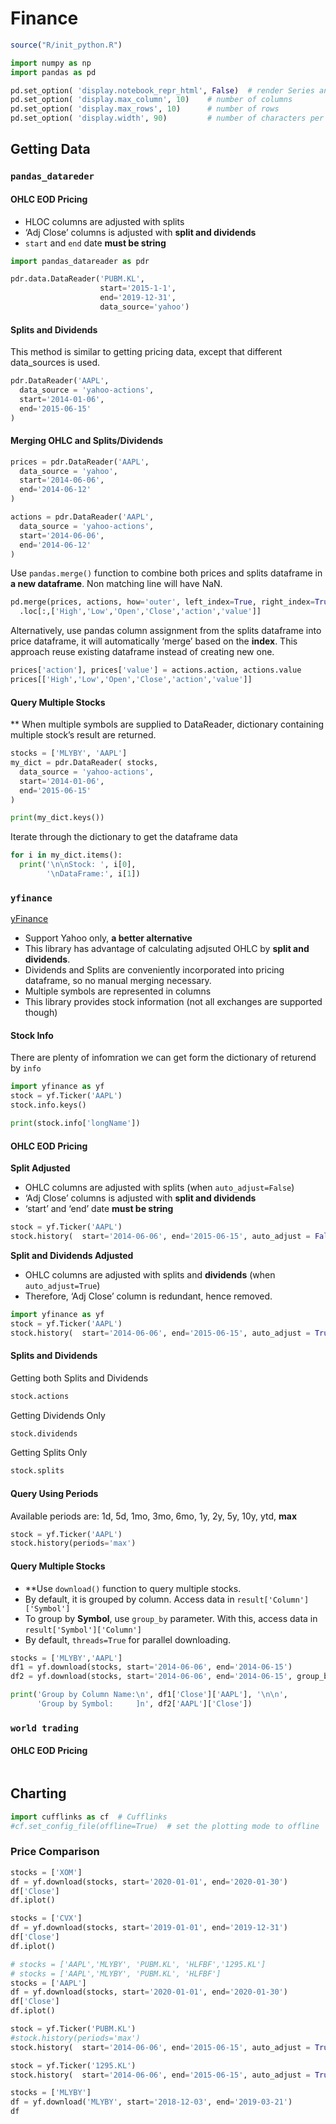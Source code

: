 # Finance


```r
source("R/init_python.R")
```

```python
import numpy as np
import pandas as pd

pd.set_option( 'display.notebook_repr_html', False)  # render Series and DataFrame as text, not HTML
pd.set_option( 'display.max_column', 10)    # number of columns
pd.set_option( 'display.max_rows', 10)      # number of rows
pd.set_option( 'display.width', 90)         # number of characters per row
```

## Getting Data

### `pandas_datareder`

#### OHLC EOD Pricing

- HLOC columns are adjusted with splits  
- 'Adj Close' columns is adjusted with **split and dividends**  
- `start` and `end` date **must be string**

```python
import pandas_datareader as pdr
```

```python
pdr.data.DataReader('PUBM.KL',
                    start='2015-1-1', 
                    end='2019-12-31', 
                    data_source='yahoo')
```


#### Splits and Dividends

This method is similar to getting pricing data, except that different data_sources is used.

```python
pdr.DataReader('AAPL',
  data_source = 'yahoo-actions',
  start='2014-01-06', 
  end='2015-06-15'
)
```

#### Merging OHLC and Splits/Dividends

```python
prices = pdr.DataReader('AAPL',
  data_source = 'yahoo',
  start='2014-06-06', 
  end='2014-06-12'
)

actions = pdr.DataReader('AAPL',
  data_source = 'yahoo-actions',
  start='2014-06-06', 
  end='2014-06-12'
)
```

Use `pandas.merge()` function to combine both prices and splits dataframe in **a new dataframe**. Non matching line will have NaN.

```python
pd.merge(prices, actions, how='outer', left_index=True, right_index=True) \
  .loc[:,['High','Low','Open','Close','action','value']]
```

Alternatively, use pandas column assignment from the splits dataframe into price dataframe, it will automatically 'merge' based on the **index**. This approach reuse existing dataframe instead of creating new one.

```python
prices['action'], prices['value'] = actions.action, actions.value
prices[['High','Low','Open','Close','action','value']]
```

#### Query Multiple Stocks

** When multiple symbols are supplied to DataReader, dictionary containing multiple stock's result are returned.

```python
stocks = ['MLYBY', 'AAPL']
my_dict = pdr.DataReader( stocks,
  data_source = 'yahoo-actions',
  start='2014-01-06', 
  end='2015-06-15'
)

print(my_dict.keys())
```

Iterate through the dictionary to get the dataframe data

```python
for i in my_dict.items():
  print('\n\nStock: ', i[0],
        '\nDataFrame:', i[1])
```

### `yfinance`

[yFinance](https://github.com/ranaroussi/yfinance)

- Support Yahoo only, **a better alternative**  
- This library has advantage of calculating adjsuted OHLC by **split and dividends**. 
- Dividends and Splits are conveniently incorporated into pricing dataframe, so no manual merging necessary.  
- Multiple symbols are represented in columns  
- This library provides stock information (not all exchanges are supported though)  

#### Stock Info

There are plenty of infomration we can get form the dictionary of returend by `info`

```python
import yfinance as yf
stock = yf.Ticker('AAPL')
stock.info.keys()
```
```python
print(stock.info['longName'])
```

#### OHLC EOD Pricing

**Split Adjusted**  

- OHLC columns are adjusted with splits  (when `auto_adjust=False`)
- 'Adj Close' columns is adjusted with **split and dividends**  
- 'start' and 'end' date **must be string**

```python
stock = yf.Ticker('AAPL')
stock.history(  start='2014-06-06', end='2015-06-15', auto_adjust = False)
```

**Split and Dividends Adjusted**  

- OHLC columns are adjusted with splits and  **dividends**  (when `auto_adjust=True`)  
- Therefore, 'Adj Close' column is redundant, hence removed.

```python
import yfinance as yf
stock = yf.Ticker('AAPL')
stock.history(  start='2014-06-06', end='2015-06-15', auto_adjust = True)
```

#### Splits and Dividends

Getting both Splits and Dividends

```python
stock.actions
```

Getting Dividends Only

```python
stock.dividends
```

Getting Splits Only

```python
stock.splits
```

#### Query Using Periods

Available periods are: 1d, 5d, 1mo, 3mo, 6mo, 1y, 2y, 5y, 10y, ytd, **max**

```python
stock = yf.Ticker('AAPL')
stock.history(periods='max')
```
#### Query Multiple Stocks

- **Use `download()` function to query multiple stocks.  
- By default, it is grouped by column. Access data in `result['Column']['Symbol']`  
- To group by **Symbol**, use `group_by` parameter.  With this, access data in `result['Symbol']['Column']`  
- By default, `threads=True` for parallel downloading.

```python
stocks = ['MLYBY','AAPL']
df1 = yf.download(stocks, start='2014-06-06', end='2014-06-15')
df2 = yf.download(stocks, start='2014-06-06', end='2014-06-15', group_by='ticker')

print('Group by Column Name:\n', df1['Close']['AAPL'], '\n\n',
      'Group by Symbol:     ]n', df2['AAPL']['Close'])
```


### `world trading`

#### OHLC EOD Pricing

```python

```


## Charting

```python
import cufflinks as cf  # Cufflinks
#cf.set_config_file(offline=True)  # set the plotting mode to offline
```


### Price Comparison

```python
stocks = ['XOM']
df = yf.download(stocks, start='2020-01-01', end='2020-01-30')
df['Close']
df.iplot()
```
```python
stocks = ['CVX']
df = yf.download(stocks, start='2019-01-01', end='2019-12-31')
df['Close']
df.iplot()
```


```python
# stocks = ['AAPL','MLYBY', 'PUBM.KL', 'HLFBF','1295.KL']
# stocks = ['AAPL','MLYBY', 'PUBM.KL', 'HLFBF']
stocks = ['AAPL']
df = yf.download(stocks, start='2020-01-01', end='2020-01-30')
df['Close']
df.iplot()
```

```python
stock = yf.Ticker('PUBM.KL')
#stock.history(periods='max')
stock.history(  start='2014-06-06', end='2015-06-15', auto_adjust = True)
```

```python
stock = yf.Ticker('1295.KL')
stock.history(  start='2014-06-06', end='2015-06-15', auto_adjust = True)
```

```python
stocks = ['MLYBY']
df = yf.download('MLYBY', start='2018-12-03', end='2019-03-21')
df
```


